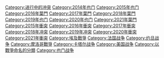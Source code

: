 {{Commons category}}
{{Catmain}}

{{DEFAULTSORT:Yemeni Civil War}}
[[Category:进行中的冲突|Category:进行中的冲突]]
[[Category:2014年也门|Category:2014年也门]]
[[Category:2015年也门|Category:2015年也门]]
[[Category:2016年葉門|Category:2016年葉門]]
[[Category:2017年葉門|Category:2017年葉門]]
[[Category:2018年葉門|Category:2018年葉門]]
[[Category:2019年也门|Category:2019年也门]]
[[Category:2020年也门|Category:2020年也门]]
[[Category:2021年葉門|Category:2021年葉門]]
[[Category:2015年衝突|Category:2015年衝突]]
[[Category:2016年衝突|Category:2016年衝突]]
[[Category:2017年衝突|Category:2017年衝突]]
[[Category:2018年冲突|Category:2018年冲突]]
[[Category:2019年冲突|Category:2019年冲突]]
[[Category:2020年衝突|Category:2020年衝突]]
[[Category:2021年衝突|Category:2021年衝突]]
[[Category:埃及戰爭|Category:埃及戰爭]]
[[Category:法国战争|Category:法国战争]]
[[Category:约旦战争|Category:约旦战争]]
[[Category:摩洛哥戰爭|Category:摩洛哥戰爭]]
[[Category:卡塔尔战争|Category:卡塔尔战争]]
[[Category:美国战争|Category:美国战争]]
[[Category:以戰爭命名的分類|Category:以戰爭命名的分類]]
[[Category:也门战争|Category:也门战争]]
